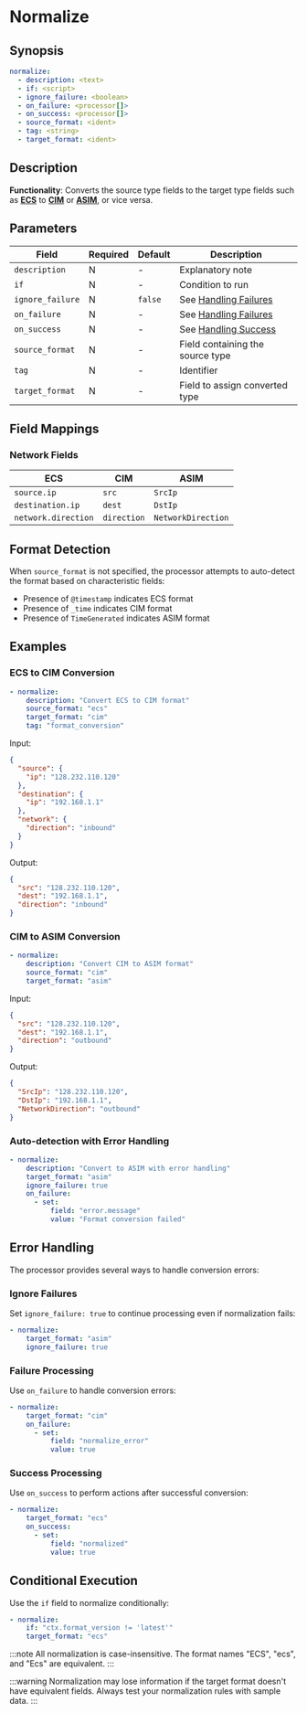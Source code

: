# Normalize

## Synopsis
```yaml
normalize:
  - description: <text>
  - if: <script>
  - ignore_failure: <boolean>
  - on_failure: <processor[]>
  - on_success: <processor[]>
  - source_format: <ident>
  - tag: <string>
  - target_format: <ident>
```

## Description

**Functionality**: Converts the source type fields to the target type fields such as [**ECS**](/docs/reference/ecs.mdx) to [**CIM**](/docs/reference/cim.mdx) or [**ASIM**](/docs/reference/asim.mdx), or vice versa.

## Parameters

|Field|Required|Default|Description|
|---|---|---|---|
|`description`|N|-|Explanatory note|
|`if`|N|-|Condition to run|
|`ignore_failure`|N|`false`|See [Handling Failures](../handling-failures.mdx)|
|`on_failure`|N|-|See [Handling Failures](../handling-failures.mdx)|
|`on_success`|N|-|See [Handling Success](../handling-success.mdx)|
|`source_format`|N|-|Field containing the source type|
|`tag`|N|-|Identifier|
|`target_format`|N|-|Field to assign converted type|

## Field Mappings

### Network Fields

|ECS|CIM|ASIM|
|---|---|---|
|`source.ip`|`src`|`SrcIp`|
|`destination.ip`|`dest`|`DstIp`|
|`network.direction`|`direction`|`NetworkDirection`|

## Format Detection

When `source_format` is not specified, the processor attempts to auto-detect the format based on characteristic fields:

- Presence of `@timestamp` indicates ECS format
- Presence of `_time` indicates CIM format
- Presence of `TimeGenerated` indicates ASIM format

## Examples

### ECS to CIM Conversion

```yaml
- normalize:
    description: "Convert ECS to CIM format"
    source_format: "ecs"
    target_format: "cim"
    tag: "format_conversion"
```

Input:
```json
{
  "source": {
    "ip": "128.232.110.120"
  },
  "destination": {
    "ip": "192.168.1.1"
  },
  "network": {
    "direction": "inbound"
  }
}
```

Output:
```json
{
  "src": "128.232.110.120",
  "dest": "192.168.1.1",
  "direction": "inbound"
}
```

### CIM to ASIM Conversion

```yaml
- normalize:
    description: "Convert CIM to ASIM format"
    source_format: "cim"
    target_format: "asim"
```

Input:
```json
{
  "src": "128.232.110.120",
  "dest": "192.168.1.1",
  "direction": "outbound"
}
```

Output:
```json
{
  "SrcIp": "128.232.110.120",
  "DstIp": "192.168.1.1",
  "NetworkDirection": "outbound"
}
```

### Auto-detection with Error Handling

```yaml
- normalize:
    description: "Convert to ASIM with error handling"
    target_format: "asim"
    ignore_failure: true
    on_failure:
      - set:
          field: "error.message"
          value: "Format conversion failed"
```

## Error Handling

The processor provides several ways to handle conversion errors:

### Ignore Failures

Set `ignore_failure: true` to continue processing even if normalization fails:

```yaml
- normalize:
    target_format: "asim"
    ignore_failure: true
```

### Failure Processing

Use `on_failure` to handle conversion errors:

```yaml
- normalize:
    target_format: "cim"
    on_failure:
      - set:
          field: "normalize_error"
          value: true
```

### Success Processing

Use `on_success` to perform actions after successful conversion:

```yaml
- normalize:
    target_format: "ecs"
    on_success:
      - set:
          field: "normalized"
          value: true
```

## Conditional Execution

Use the `if` field to normalize conditionally:

```yaml
- normalize:
    if: "ctx.format_version != 'latest'"
    target_format: "ecs"
```

:::note
All normalization is case-insensitive. The format names "ECS", "ecs", and "Ecs" are equivalent.
:::

:::warning
Normalization may lose information if the target format doesn't have equivalent fields. Always test your normalization rules with sample data.
:::